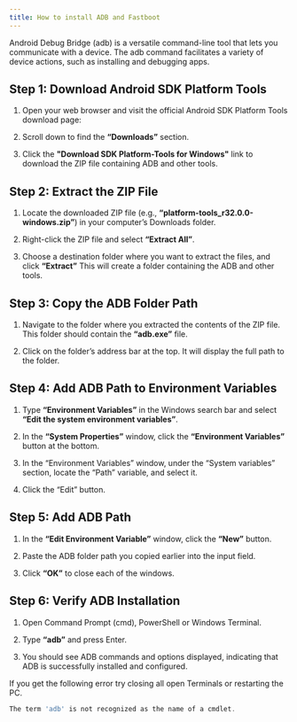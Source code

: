 ```yaml
---
title: How to install ADB and Fastboot
---
```


Android Debug Bridge (adb) is a versatile command-line tool that lets you communicate with a device. The adb command facilitates a variety of device actions, such as installing and debugging apps.

## Step 1: Download Android SDK Platform Tools

<Steps>

1. Open your web browser and visit the official Android SDK Platform Tools download page:

   <LinkCard title="Android SDK Platform Tools" href="https://developer.android.com/tools/releases/platform-tools" />

2. Scroll down to find the **“Downloads”** section.

3. Click the **"Download SDK Platform-Tools for Windows"** link to download the ZIP file containing ADB and other tools.

</Steps>

## Step 2: Extract the ZIP File

<Steps>

1. Locate the downloaded ZIP file (e.g., **“platform-tools_r32.0.0-windows.zip”**) in your computer’s Downloads folder.

2. Right-click the ZIP file and select **“Extract All”**.

3. Choose a destination folder where you want to extract the files, and click **“Extract”** This will create a folder containing the ADB and other tools.

</Steps>

## Step 3: Copy the ADB Folder Path

<Steps>

1. Navigate to the folder where you extracted the contents of the ZIP file. This folder should contain the **“adb.exe”** file.

2. Click on the folder’s address bar at the top. It will display the full path to the folder.

</Steps>

## Step 4: Add ADB Path to Environment Variables

<Steps>

1. Type **“Environment Variables”** in the Windows search bar and select **“Edit the system environment variables”**.

2. In the **“System Properties”** window, click the **“Environment Variables”** button at the bottom.

3. In the “Environment Variables” window, under the “System variables” section, locate the “Path” variable, and select it.

4. Click the “Edit” button.

</Steps>

## Step 5: Add ADB Path

<Steps>

1. In the **“Edit Environment Variable”** window, click the **“New”** button.

2. Paste the ADB folder path you copied earlier into the input field.

3. Click **“OK”** to close each of the windows.

</Steps>

## Step 6: Verify ADB Installation

<Steps>

1. Open Command Prompt (cmd), PowerShell or Windows Terminal.

2. Type **“adb”** and press Enter.

3. You should see ADB commands and options displayed, indicating that ADB is successfully installed and configured.

</Steps>

<Aside type="tip">

If you get the following error try closing all open Terminals or restarting the PC.

```powershell
The term 'adb' is not recognized as the name of a cmdlet.
```

</Aside>
